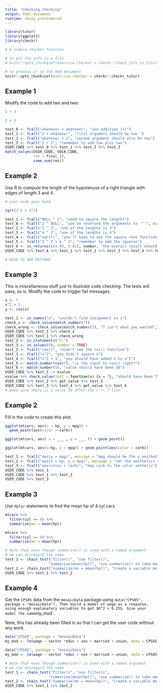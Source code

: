 ```yaml
---
title: "Checking checking"
output: html_document
runtime: shiny_prerendered
---
```


```r
library(tutor)
library(ggplot2)
library(checkr)

# A simple checker function

# to put the info in a file
# knitr::opts_chunk$set(exercise.checker = checkr::check_info_to_file)

# to process it in the Rmd document
knitr::opts_chunk$set(exercise.checker = checkr::checkr_tutor)
```

## Example 1

Modify the code to add two and two:

```r
1 + 3
```

```r
2 + 2
```

```r
test_0 <- fcall("whatever + whatever", "use addition (+)")
test_1 <- fcall("2 + whatever", "first argument should be two ")
test_2 <- fcall("whatever + 2", "second argument should also be two")
test_3 <- fcall("2 + 2", "remember to add two plus two")
USER_CODE %>% test_0 %>% test_1 %>% test_2 %>% test_3
match_values(USER_CODE, SOLN_CODE,
             res = final_(),
             same_num(res))
```

## Example 2

Use R to compute the length of the hypotenuse of a right triangle with edges of length 3 and 4.

```r
# your code goes here
```

```r
sqrt(3^2 + 4^2)
```

```r
test_1 <- fcall("NULL ^ 2", "need to square the lengths")
test_A <- fcall("2 ^ NULL", "you've reversed the arguments to '^'", mistake = TRUE)
test_2 <- fcall("3 ^ 2", "one of the lengths is 3")
test_3 <- fcall("4 ^ 2", "one of the lengths is 4")
test_4 <- fcall("sqrt()", "you'll have to use the square-root function to get the length.")
test_5 <- fcall("3 ^ 2 + 4 ^ 2", "remember to add the squares")
test_6 <- in_returns(c(4.99, 5.01), number, "the overall result should be 5.")
USER_CODE %>% test_A %>% test_1 %>% test_2 %>% test_3 %>% test_4 %>% test_5 %>% test_6

# NEED TO ADD MISTAKE


```

## Example 3

This is miscellaneous stuff just to illustrate code checking.  The tests will pass, as is. Modify the code to trigger fail messages.

```r
x <- 7
x^2 + 1
y <- cos(x)
```

```r
test_1 <- in_names("x", "couldn't find assignment to x")
check_x <- check_value(match_number(7))
check_wrong <- check_value(match_number(7), "7 isn't what you wanted", mistake = TRUE)
USER_CODE %>% test_1 %>% check_x 
USER_CODE %>% test_1 %>% check_wrong
test_2 <- in_statements("<-")
test_3 <- in_values(50, number = TRUE)
test_2 <- fcall("cos()", "didn't see the cos() function")
test_3 <- fcall("x^2", "you didn't square x")
test_4 <- fcall("x^2 + 1", "you should have added 1 to x^2")
test_5 <- match_number(cos(7), "is the input to cos() right?")
test_6 <- match_number(50, "value should have been 50")
USER_CODE %>% test_1 -> xvalue
xvalue %>% check_value(test = function(x) {x = 7}, "should have been 7")
USER_CODE %>% test_2 %>% get_value %>% test_5
USER_CODE %>% test_3 %>% test_4 %>% get_value %>% test_6
# make sure there is a value 50 after the x <- 7 line
```

## Example 2

Fill in the code to create this plot:

```r
ggplot(mtcars, aes(x = hp, y = mpg)) + 
  geom_point(aes(color = carb))
```

```r
ggplot(mtcars, aes( x = ___ , y = ___ )) + geom_point()
```

```r
ggplot(mtcars, aes(x=hp, y = mpg)) + geom_point(aes(color = carb))
```

```r
test_1 <- fcall("aes(y = mpg)", message = "mpg should be the y aesthetic")
test_2 <- fcall("aes(x = hp, y = mpg)", message = "set the aesthetics via aes() to put the right variable on each axis.")
test_3 <- fcall("aes(color = carb)", "map carb to the color aethetic")
USER_CODE %>% test_1
USER_CODE %>% test_1 %>% test_2
USER_CODE %>% test_3
```

## Example 3

Use `dplyr` statements to find the mean hp of 4 cyl cars.

```r
mtcars %>%
  filter(cyl == 4) %>%
  summarise(mn = mean(hp))
```

```r
mtcars %>%
  filter(cyl == 4) %>%
  summarise(mn = mean(hp))
```

```r
# Note that even though summarise() is used with a named argument
# we can disregard the name
test_1 <- chain_test("filter()", "use filter()",
                    "summarise(mean(hp))", "use summarise() to take mean of hp")
test_2 <- chain_test("summarise(mn = mean(hp))", "Create a variable mn in summarise")
USER_CODE %>% test_1 %>% test_2
```

## Example 4

Get the `CPS85` data from the `mosaicData` package using `data("CPS85", package = "mosaicData").
Then build a model of wage as a response, using enough explanatory variables to get $R^2 > 0.25$.
Give your model the name `my_mod`.

Note, this has already been filled in so that I can get the user code without any work.
```r
data("CPS85", package = "mosaicData")
my_mod <- lm(wage ~ sector *educ + sex + married + union, data = CPS85)
```

```r
data("CPS85", package = "mosaicData")
my_mod <- lm(wage ~ sector *educ + sex + married + union, data = CPS85)
```

```r
# Note that even though summarise() is used with a named argument
# we can disregard the name
test_1 <- chain_test("filter()", "use filter()",
                    "summarise(mean(hp))", "use summarise() to take mean of hp")
test_2 <- chain_test("summarise(mn = mean(hp))", "Create a variable mn in summarise")
USER_CODE %>% test_1 %>% test_2
```
